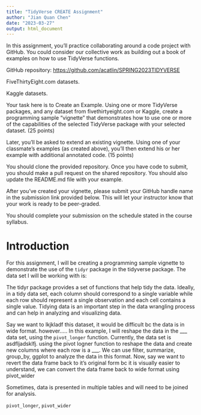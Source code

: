 ```yaml
---
title: "TidyVerse CREATE Assignment"
author: "Jian Quan Chen"
date: "2023-03-27"
output: html_document
---
```


In this assignment, you'll practice collaborating around a code project with GitHub. You could consider our collective work as building out a book of examples on how to use TidyVerse functions.

GitHub repository: <https://github.com/acatlin/SPRING2023TIDYVERSE>

FiveThirtyEight.com datasets.

Kaggle datasets.

Your task here is to Create an Example. Using one or more TidyVerse packages, and any dataset from fivethirtyeight.com or Kaggle, create a programming sample "vignette" that demonstrates how to use one or more of the capabilities of the selected TidyVerse package with your selected dataset. (25 points)

Later, you'll be asked to extend an existing vignette. Using one of your classmate's examples (as created above), you'll then extend his or her example with additional annotated code. (15 points)

You should clone the provided repository. Once you have code to submit, you should make a pull request on the shared repository. You should also update the README.md file with your example.

After you've created your vignette, please submit your GitHub handle name in the submission link provided below. This will let your instructor know that your work is ready to be peer-graded.

You should complete your submission on the schedule stated in the course syllabus.

# Introduction

For this assignment, I will be creating a programming sample vignette to demonstrate the use of the `tidyr` package in the tidyverse package. The data set I will be working with is:

The tidyr package provides a set of functions that help tidy the data. Ideally, in a tidy data set, each column should correspond to a single variable while each row should represent a single observation and each cell contains a single value. Tidying data is an important step in the data wrangling process and can help in analyzing and visualizing data. 

Say we want to lkjkladf this dataset, it would be difficult bc the data is in wide format. however..... In this example, I will reshape the data in the ___ data set, using the `pivot_longer` function. Currently, the data set is asdfljadsklfj. using the pivot logner function to reshape the data and create new columns where each row is a ___. We can use filter, summarize, group_by, ggplot to analyze the data in this format. Now, say we want to revert the data frame back to it's original form bc it is visually easier to understand, we can convert the data frame back to wide format using pivot_wider

Sometimes, data is presented in multiple tables and will need to be joined for analysis.

`pivot_longer`, `pivot_wider`
